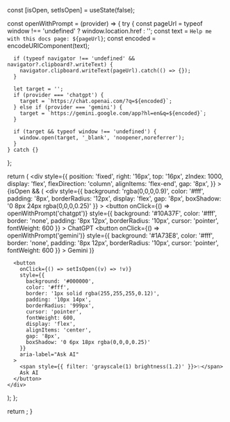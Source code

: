 
  const [isOpen, setIsOpen] = useState(false);

  const openWithPrompt = (provider) => {
    try {
      const pageUrl = typeof window !== 'undefined' ? window.location.href : '';
      const text = `Help me with this docs page: ${pageUrl}`;
      const encoded = encodeURIComponent(text);

      if (typeof navigator !== 'undefined' && navigator?.clipboard?.writeText) {
        navigator.clipboard.writeText(pageUrl).catch(() => {});
      }

      let target = '';
      if (provider === 'chatgpt') {
        target = `https://chat.openai.com/?q=${encoded}`;
      } else if (provider === 'gemini') {
        target = `https://gemini.google.com/app?hl=en&q=${encoded}`;
      }

      if (target && typeof window !== 'undefined') {
        window.open(target, '_blank', 'noopener,noreferrer');
      }
    } catch {}
  };

  return (
    <div
      style={{
        position: 'fixed',
        right: '16px',
        top: '16px',
        zIndex: 1000,
        display: 'flex',
        flexDirection: 'column',
        alignItems: 'flex-end',
        gap: '8px',
      }}
    >
      {isOpen && (
        <div
          style={{
            background: 'rgba(0,0,0,0.9)',
            color: '#fff',
            padding: '8px',
            borderRadius: '12px',
            display: 'flex',
            gap: '8px',
            boxShadow: '0 8px 24px rgba(0,0,0,0.25)'
          }}
        >
          <button
            onClick={() => openWithPrompt('chatgpt')}
            style={{
              background: '#10A37F',
              color: '#fff',
              border: 'none',
              padding: '8px 12px',
              borderRadius: '10px',
              cursor: 'pointer',
              fontWeight: 600
            }}
          >
            ChatGPT
          </button>
          <button
            onClick={() => openWithPrompt('gemini')}
            style={{
              background: '#1A73E8',
              color: '#fff',
              border: 'none',
              padding: '8px 12px',
              borderRadius: '10px',
              cursor: 'pointer',
              fontWeight: 600
            }}
          >
            Gemini
          </button>
        </div>
      )}

      <button
        onClick={() => setIsOpen((v) => !v)}
        style={{
          background: '#000000',
          color: '#fff',
          border: '1px solid rgba(255,255,255,0.12)',
          padding: '10px 14px',
          borderRadius: '999px',
          cursor: 'pointer',
          fontWeight: 600,
          display: 'flex',
          alignItems: 'center',
          gap: '8px',
          boxShadow: '0 6px 18px rgba(0,0,0,0.25)'
        }}
        aria-label="Ask AI"
      >
        <span style={{ filter: 'grayscale(1) brightness(1.2)' }}>✨</span>
        Ask AI
      </button>
    </div>
  );
};

  return <AIAssist />;
}


